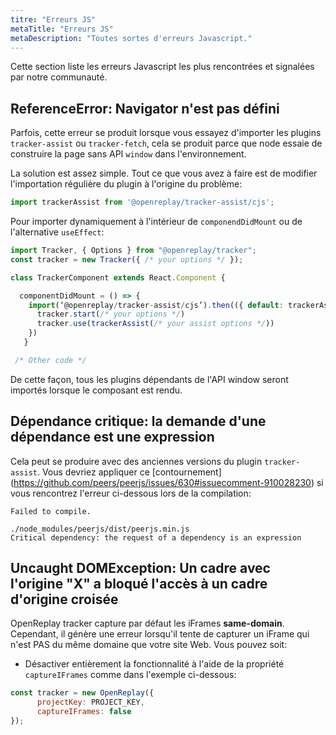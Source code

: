 ```yaml
---
titre: "Erreurs JS"
metaTitle: "Erreurs JS"
metaDescription: "Toutes sortes d'erreurs Javascript."
---
```


Cette section liste les erreurs Javascript les plus rencontrées et signalées par notre communauté.

## ReferenceError: Navigator n'est pas défini

Parfois, cette erreur se produit lorsque vous essayez d'importer les plugins `tracker-assist` ou `tracker-fetch`, cela se produit parce que node essaie de construire la page sans API `window` dans l'environnement.

La solution est assez simple. Tout ce que vous avez à faire est de modifier l'importation régulière du plugin à l'origine du problème:


```js
import trackerAssist from '@openreplay/tracker-assist/cjs';
```


Pour importer dynamiquement à l'intérieur de `componendDidMount` ou de l'alternative `useEffect`:


```js
import Tracker, { Options } from "@openreplay/tracker";
const tracker = new Tracker({ /* your options */ });

class TrackerComponent extends React.Component {

  componentDidMount = () => {
    import(‘@openreplay/tracker-assist/cjs’).then(({ default: trackerAssist }) => {
      tracker.start(/* your options */)
      tracker.use(trackerAssist(/* your assist options */))
    })
   }

 /* Other code */
```


De cette façon, tous les plugins dépendants de l'API window seront importés lorsque le composant est rendu.

## Dépendance critique: la demande d'une dépendance est une expression

Cela peut se produire avec des anciennes versions du plugin `tracker-assist`. Vous devriez appliquer ce [contournement] (https://github.com/peers/peerjs/issues/630#issuecomment-910028230) si vous rencontrez l'erreur ci-dessous lors de la compilation:


```log
Failed to compile.

./node_modules/peerjs/dist/peerjs.min.js
Critical dependency: the request of a dependency is an expression
```


## Uncaught DOMException: Un cadre avec l'origine "X" a bloqué l'accès à un cadre d'origine croisée

OpenReplay tracker capture par défaut les iFrames **same-domain**. Cependant, il génère une erreur lorsqu'il tente de capturer un iFrame qui n'est PAS du même domaine que votre site Web. Vous pouvez soit:

- Désactiver entièrement la fonctionnalité à l'aide de la propriété `captureIFrames` comme dans l'exemple ci-dessous:


```js
const tracker = new OpenReplay({
      projectKey: PROJECT_KEY,
      captureIFrames: false
});
```

